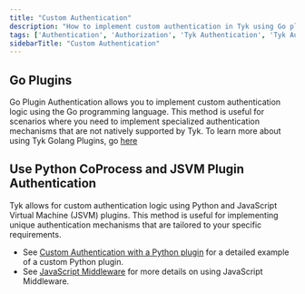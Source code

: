 ```yaml
---
title: "Custom Authentication"
description: "How to implement custom authentication in Tyk using Go plugins, Python CoProcess, and JSVM plugins."
tags: ['Authentication', 'Authorization', 'Tyk Authentication', 'Tyk Authorization', 'Go Plugins', 'Python CoProcess', 'JSVM Plugin']
sidebarTitle: "Custom Authentication"
---
```


## Go Plugins

Go Plugin Authentication allows you to implement custom authentication logic using the Go programming language. This method is useful for scenarios where you need to implement specialized authentication mechanisms that are not natively supported by Tyk.
To learn more about using Tyk Golang Plugins, go [here](/docs3/api-management/plugins/golang)

## Use Python CoProcess and JSVM Plugin Authentication

Tyk allows for custom authentication logic using Python and JavaScript Virtual Machine (JSVM) plugins. This method is useful for implementing unique authentication mechanisms that are tailored to your specific requirements.

* See [Custom Authentication with a Python plugin](/docs3/api-management/plugins/rich-plugins#custom-authentication-plugin-tutorial) for a detailed example of a custom Python plugin.
* See [JavaScript Middleware](/docs3/api-management/plugins/javascript#) for more details on using JavaScript Middleware. 

